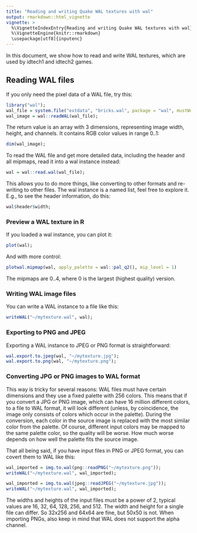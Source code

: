 ```yaml
---
title: "Reading and writing Quake WAL textures with wal"
output: rmarkdown::html_vignette
vignette: >
  %\VignetteIndexEntry{Reading and writing Quake WAL textures with wal}
  %\VignetteEngine{knitr::rmarkdown}
  \usepackage[utf8]{inputenc}
---
```


In this document, we show how to read and write WAL textures, which are used by idtech1 and idtech2 games.


## Reading WAL files

If you only need the pixel data of a WAL file, try this:

```r
library("wal");
wal_file = system.file("extdata", "bricks.wal", package = "wal", mustWork = TRUE);
wal_image = wal::readWAL(wal_file);
```

The return value is an array with 3 dimensions, representing image width, height, and channels. It contains RGB color values in range 0..1:

```r
dim(wal_image);
```


To read the WAL file and get more detailed data, including the header and all mipmaps, read it into a wal instance instead:

```r
wal = wal::read.wal(wal_file);
```

This allows you to do more things, like converting to other formats and re-writing to other files. The wal instance is a named list, feel free to explore it. E.g., to see the header information, do this:

```r
wal$header$width;
```

### Preview a WAL texture in R

If you loaded a wal instance, you can plot it:

```r
plot(wal);
```

And with more control:

```r
plotwal.mipmap(wal, apply_palette = wal::pal_q2(), mip_level = 1)
```

The mipmaps are 0..4, where 0 is the largest (highest quality) version.


### Writing WAL image files

You can write a WAL instance to a file like this:

```r
writeWAL("~/mytexture.wal", wal);
```


### Exporting to PNG and JPEG

Exporting a WAL instance to JPEG or PNG format is straightforward:

```r
wal.export.to.jpeg(wal, "~/mytexture.jpg");
wal.export.to.png(wal, "~/mytexture.png");
```

### Converting JPG or PNG images to WAL format

This way is tricky for several reasons: WAL files must have certain dimensions and they use a fixed palette with 256 colors. This means that if you convert a JPG or PNG image, which can have 16 million different colors, to a file to WAL format, it will look different (unless, by coincidence, the image only consists of colors which occur in the palette). During the conversion, each color in the source image is replaced with the most similar color from the palette. Of course, different input colors may be mapped to the same palette color, so the quality will be worse. How much worse depends on how well the palette fits the source image.

That all being said, if you have input files in PNG or JPEG format, you can covert them to WAL like this:

```r
wal_imported = img.to.wal(png::readPNG("~/mytexture.png"));
writeWAL("~/mytexture.wal", wal_imported);

wal_imported = img.to.wal(jpeg::readJPEG("~/mytexture.jpg"));
writeWAL("~/mytexture.wal", wal_imported);
```

The widths and heights of the input files must be a power of 2, typical values are 16, 32, 64, 128, 256, and 512. The width and height for a single file can differ. So 32x256 and 64x64 are fine, but 50x50 is not. 
When importing PNGs, also keep in mind that WAL does not support the alpha channel.

